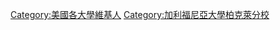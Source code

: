 {{educat|加利福尼亚大学伯克利分校|User Berkeley}}
[[Category:美國各大學維基人|Category:美國各大學維基人]]
[[Category:加利福尼亞大學柏克萊分校|Category:加利福尼亞大學柏克萊分校]]